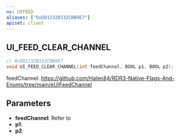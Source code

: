 ```yaml
---
ns: UIFEED
aliases: ["0xDD1232B332CBB9E7"]
apiset: client
---
```

## UI_FEED_CLEAR_CHANNEL

```c
// 0xDD1232B332CBB9E7
void UI_FEED_CLEAR_CHANNEL(int feedChannel, BOOL p1, BOOL p2);
```

feedChannel: https://github.com/Halen84/RDR3-Native-Flags-And-Enums/tree/main/eUIFeedChannel

## Parameters
* **feedChannel**: Refer to <EmbeddedEnum name="eUIFeedChannel" />
* **p1**:
* **p2**: